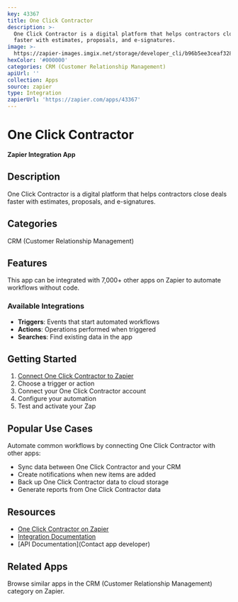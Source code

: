 ```yaml
---
key: 43367
title: One Click Contractor
description: >-
  One Click Contractor is a digital platform that helps contractors close deals
  faster with estimates, proposals, and e-signatures.
image: >-
  https://zapier-images.imgix.net/storage/developer_cli/b96b5ee3ceaf32812f140c4143e5fca9.png?auto=format%2Ccompress&ixlib=python-3.0.0&q=50
hexColor: '#000000'
categories: CRM (Customer Relationship Management)
apiUrl: ''
collection: Apps
source: zapier
type: Integration
zapierUrl: 'https://zapier.com/apps/43367'
---
```

# One Click Contractor

**Zapier Integration App**

## Description

One Click Contractor is a digital platform that helps contractors close deals faster with estimates, proposals, and e-signatures.

## Categories

CRM (Customer Relationship Management)

## Features

This app can be integrated with 7,000+ other apps on Zapier to automate workflows without code.

### Available Integrations

- **Triggers**: Events that start automated workflows
- **Actions**: Operations performed when triggered
- **Searches**: Find existing data in the app

## Getting Started

1. [Connect One Click Contractor to Zapier](https://zapier.com/apps/43367)
2. Choose a trigger or action
3. Connect your One Click Contractor account
4. Configure your automation
5. Test and activate your Zap

## Popular Use Cases

Automate common workflows by connecting One Click Contractor with other apps:

- Sync data between One Click Contractor and your CRM
- Create notifications when new items are added
- Back up One Click Contractor data to cloud storage
- Generate reports from One Click Contractor data

## Resources

- [One Click Contractor on Zapier](https://zapier.com/apps/43367)
- [Integration Documentation](https://zapier.com/apps/43367/integrations)
- [API Documentation](Contact app developer)

## Related Apps

Browse similar apps in the CRM (Customer Relationship Management) category on Zapier.
